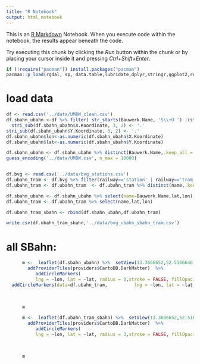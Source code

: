 ```yaml
---
title: "R Notebook"
output: html_notebook
---
```


This is an [R Markdown](http://rmarkdown.rstudio.com) Notebook. When you execute code within the notebook, the results appear beneath the code. 

Try executing this chunk by clicking the *Run* button within the chunk or by placing your cursor inside it and pressing *Ctrl+Shift+Enter*. 

```r
if (!require("pacman")) install.packages("pacman")
pacman::p_load(rgdal, sp, data.table,lubridate,dplyr,stringr,ggplot2,readr,stringi,leaflet)
```


# load data
```r

df <- read.csv('../data/UMBW_clean.csv')
df.sbahn_ubahn <-df %>% filter( str_starts(Bauwerk.Name, 'S\\+U ') |(str_starts(Bauwerk.Name, 'S ') ))
  stri_sub(df.sbahn_ubahn$X.Koordinate, 3, 2) <- '.'
stri_sub(df.sbahn_ubahn$Y.Koordinate, 3, 2) <- '.'
df.sbahn_ubahn$lon<-as.numeric(df.sbahn_ubahn$X.Koordinate)
df.sbahn_ubahn$lat<-as.numeric(df.sbahn_ubahn$Y.Koordinate)

df.sbahn_ubahn <- df.sbahn_ubahn %>% distinct(Bauwerk.Name,.keep_all = T)
guess_encoding('../data/UMBW.csv', n_max = 10000)


df.bvg <- read.csv('../data/bvg_stations.csv')
df.ubahn_tram <- df.bvg %>% filter(railway=='station' | railway=='tram_stop') %>% filter(!str_starts(name,'S '))
df.ubahn_tram <- df.ubahn_tram  <- df.ubahn_tram %>% distinct(name,.keep_all = T)

df.sbahn_ubahn <- df.sbahn_ubahn %>% select(name=Bauwerk.Name,lat,lon)
df.ubahn_tram <- df.ubahn_tram %>% select(name,lat,lon)

df.ubahn_tram_sbahn <- rbind(df.sbahn_ubahn,df.ubahn_tram)

write.csv(df.ubahn_tram_sbahn,'../data/bvg_ubahn_sbahn_tram.csv')
```


# all SBahn:
```r
 
      m <-  leaflet(df.sbahn_ubahn) %>%  setView(13.3666652,52.5166646, zoom = 12) %>%
        addProviderTiles(providers$CartoDB.DarkMatter)  %>%
           addCircleMarkers(
           lng = ~lon, lat = ~lat, radius = 3,stroke = FALSE, fillOpacity = 1,label=~Bauwerk.Name,fillColor='red')%>%
  addCircleMarkers(data=df.ubahn_tram,          lng = ~lon, lat = ~lat, radius = 3,stroke = FALSE, fillOpacity = 1,label=~name,fillColor='blue')
    
    
        
      m
```
```r
      m <-  leaflet(df.ubahn_tram_sbahn) %>%  setView(13.3666652,52.5166646, zoom = 12) %>%
        addProviderTiles(providers$CartoDB.DarkMatter)  %>%
           addCircleMarkers(
           lng = ~lon, lat = ~lat, radius = 3,stroke = FALSE, fillOpacity = 1,label=~name,fillColor='red')
    
    
        
      m
```

